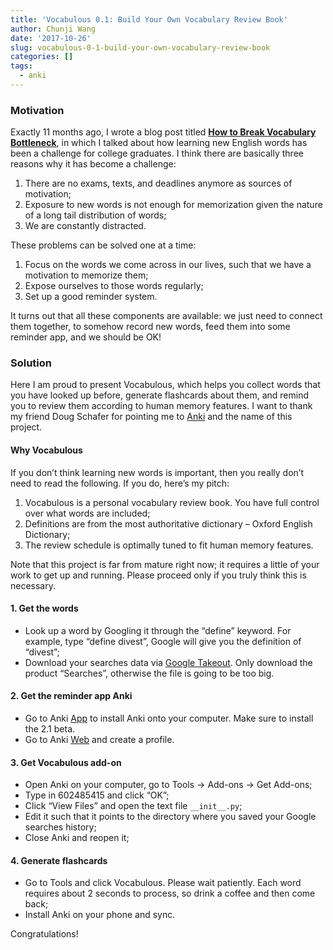 ```yaml
---
title: 'Vocabulous 0.1: Build Your Own Vocabulary Review Book'
author: Chunji Wang
date: '2017-10-26'
slug: vocabulous-0-1-build-your-own-vocabulary-review-book
categories: []
tags:
  - anki
---
```


### Motivation

Exactly 11 months ago, I wrote a blog post titled [__How to Break Vocabulary Bottleneck__](https://chunjiw.wordpress.com/2016/11/27/how-to-break-vocabulary-bottleneck/), in which I talked about how learning new English words has been a challenge for college graduates. I think there are basically three reasons why it has become a challenge:

1. There are no exams, texts, and deadlines anymore as sources of motivation;
2. Exposure to new words is not enough for memorization given the nature of a long tail distribution of words;
3. We are constantly distracted.

These problems can be solved one at a time:

1. Focus on the words we come across in our lives, such that we have a motivation to memorize them;
2. Expose ourselves to those words regularly;
3. Set up a good reminder system.

It turns out that all these components are available: we just need to connect them together, to somehow record new words, feed them into some reminder app, and we should be OK!   

### Solution

Here I am proud to present Vocabulous, which helps you collect words that you have looked up before, generate flashcards about them, and remind you to review them according to human memory features. I want to thank my friend Doug Schafer for pointing me to [Anki](https://apps.ankiweb.net/) and the name of this project.

#### Why Vocabulous

If you don't think learning new words is important, then you really don't need to read the following. If you do, here's my pitch: 

1. Vocabulous is a personal vocabulary review book. You have full control over what words are included;
2. Definitions are from the most authoritative dictionary -- Oxford English Dictionary;
3. The review schedule is optimally tuned to fit human memory features.

Note that this project is far from mature right now; it requires a little of your work to get up and running. Please proceed only if you truly think this is necessary.

#### 1. Get the words

* Look up a word by Googling it through the "define" keyword. For example, type "define divest", Google will give you the definition of "divest";
* Download your searches data via [Google Takeout](https://takeout.google.com/settings/takeout). Only download the product "Searches", otherwise the file is going to be too big.

#### 2. Get the reminder app Anki

* Go to Anki [App](https://apps.ankiweb.net/docs/beta.html) to install Anki onto your computer. Make sure to install the 2.1 beta.
* Go to Anki [Web](https://ankiweb.net/) and create a profile.

#### 3. Get Vocabulous add-on

* Open Anki on your computer, go to Tools -> Add-ons -> Get Add-ons;
* Type in 602485415 and click "OK";
* Click "View Files" and open the text file `__init__.py`;
* Edit it such that it points to the directory where you saved your Google searches history;
* Close Anki and reopen it;

#### 4. Generate flashcards

* Go to Tools and click Vocabulous. Please wait patiently. Each word requires about 2 seconds to process, so drink a coffee and then come back;
* Install Anki on your phone and sync.

Congratulations!


